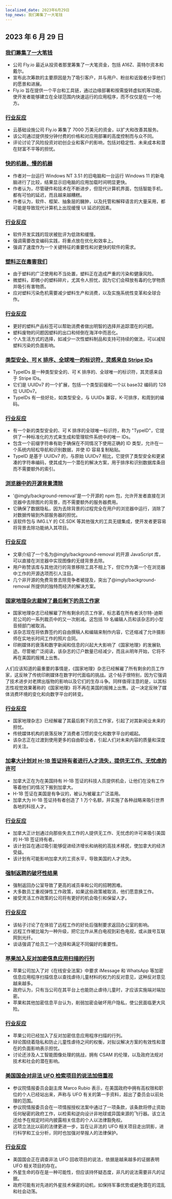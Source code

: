 ```yaml
---
localized_date: 2023年6月29日
top_news: 我们筹集了一大笔钱
---
```


## 2023 年 6 月 29 日

### [我们筹集了一大笔钱](https://fly.io/blog/we-raised-a-bunch-of-money/)

- 公司 Fly.io 最近从投资者那里筹集了一大笔资金，包括 A16Z、英特尔资本和戴尔。
- 宣布此次筹款的主要原因是为了吸引客户，并与用户、粉丝和诋毁者分享他们的愿景和进展。
- Fly.io 旨在提供一个平台和工具链，通过边缘部署和按需旋转虚拟机等功能，使开发者能够建立在全球范围内快速运行的应用程序，而不仅仅是在一个地方。

### [行业反应](http://news.ycombinator.com/item?id=36506865)

- 云基础设施公司 Fly.io 筹集了 7000 万美元的资金，以扩大和改善其服务。
- 该公司通过提供按分钟付费的价格和对应用部署的高度控制而与众不同。
- 评论讨论了风险投资对初创企业和客户的影响，包括对稳定性、未来成本和潜在财富不平等的担忧。

### [快的机器，慢的机器](https://jmmv.dev/2023/06/fast-machines-slow-machines.html)

- 作者对一台运行 Windows NT 3.51 的旧电脑和一台运行 Windows 11 的新电脑进行了比较，结果显示旧电脑的应用加载时间明显更快。
- 作者认为，尽管硬件和技术在不断进步，但现代计算机界面，包括智能手机，都有可怕的延迟，而且越来越糟糕。
- 作者认为，软件、框架、抽象层的臃肿，以及托管和解释语言的大量采用，都可能是导致现代计算机上出现缓慢 UI 延迟的因素。

### [行业反应](http://news.ycombinator.com/item?id=36503983)

- 软件开发实践的现状被批评为低效和缓慢。
- 强调需要改变编码实践，将重点放在优化和效率上。
- 强调了速度作为一个关键特征的重要性和对更快的软件的需求。

### [塑料正在毒害我们](https://www.newyorker.com/magazine/2023/07/03/book-reviews-plastic-waste)

- 由于塑料的广泛使用和不当处置，塑料正在造成严重的污染和健康风险。
- 微塑料，即微小的塑料碎片，尤其令人担忧，因为它们会释放有毒的化学物质并吸引有害物质。
- 应对塑料污染危机需要减少塑料生产和消费，以及实施系统性变革和全球合作。

### [行业反应](http://news.ycombinator.com/item?id=36502366)

- 更好的塑料产品标签可以帮助消费者做出明智的选择并追踪潜在的问题。
- 塑料废物的问题因塑料的出口和倾倒在海洋中而恶化。
- 个人生活方式的选择，如减少一次性塑料制品和支持可持续的做法，可以减轻塑料污染的负面影响。

### [类型安全、可 K 排序、全球唯一的标识符，灵感来自 Stripe IDs](https://github.com/jetpack-io/typeid)

- TypeIDs 是一种类型安全的、可 K 排序的、全球唯一的标识符，其灵感来自于 Stripe IDs。
- 它们是 UUIDv7 的一个扩展，包括一个类型前缀和一个以 base32 编码的 128 位 UUIDv7。
- TypeIDs 有一些好处，如类型安全，与 UUIDs 兼容，K-可排序，和周到的编码。

### [行业反应](http://news.ycombinator.com/item?id=36508811)

- 有一个新的类型安全的、可 K 排序的全球唯一标识符，称为 "TypeID"，它提供了一种标准化的方式来生成和管理软件系统中的唯一 IDs。
- 包含一个前缀字符串有助于确保在不同情况下使用正确的 ID 类型，允许在一个系统内轻松导航和识别数据，并使 ID 容易复制粘贴。
- TypeID 是基于 UUIDv7 的，与原始 UUIDv7 相比，它提供了类型安全和更紧凑的字符串编码，使其成为一个潜在的解决方案，用于排序和识别数据库条目而不需要额外的索引。

### [浏览器中的开源背景清除](https://github.com/imgly/background-removal-js)

- '@imgly/background-removal'是一个开源的 npm 包，允许开发者直接在浏览器中去除图片的背景，而不需要额外的服务器费用。
- 它确保了数据隐私，因为去除背景的过程完全在用户的浏览器中运行，消除了对数据传输到外部服务器的担忧。
- 该软件包与 IMG.LY 的 CE.SDK 等其他强大的工具无缝集成，使开发者更容易将背景去除功能纳入其项目。

### [行业反应](http://news.ycombinator.com/item?id=36505859)

- 文章介绍了一个名为@imgly/background-removal 的开源 JavaScript 库，可以直接在浏览器中实现图像的无缝背景去除。
- 用户称赞该库与其他流行的背景移除工具不相上下，但它作为第一个在浏览器中工作的开源选项而引人注目。
- 几个非开源的免费背景去除竞争者被提及，突出了@imgly/background-removal 所提供的独特而经济的解决方案。

### [国家地理杂志裁掉了最后剩下的员工作家](https://www.washingtonpost.com/media/2023/06/28/national-geographic-staff-writers-laid-off/)

- 国家地理杂志已经解雇了所有剩余的员工作家，标志着在所有者沃尔特-迪斯尼公司的一系列裁员中的又一次削减。这包括 19 名编辑人员和该杂志的小型音频部门被取消。
- 该杂志现在将依靠签约的自由撰稿人和编辑来制作内容，它还缩减了允许摄影师在实地长时间工作的照片合同。
- 印刷媒体的衰落和数字新闻和信息的兴起大大影响了《国家地理》的发展轨迹。尽管被广泛阅读，该杂志的订户数量已经减少，而且从明年开始，它将不再在美国的报摊上出售。

人们应该知道的最重要的事情是，《国家地理》杂志已经解雇了所有剩余的员工作家，这反映了传统印刷媒体在数字时代面临的挑战。这个帖子很特别，因为它强调了技术进步对老牌出版物的影响以及它们的生存斗争。同样值得注意的是，以其标志性视觉效果著称的《国家地理》将不再在美国的报摊上出售。这一决定反映了媒体消费环境的变化和向数字平台的转变。

### [行业反应](http://news.ycombinator.com/item?id=36513881)

- 国家地理杂志》已经解雇了其最后剩下的员工作家，引起了对其新闻业未来的担忧。
- 传统媒体机构的衰落反映了消费者习惯的变化和数字平台的崛起。
- 该杂志正在过渡到使用更多的自由职业者，引起人们对未来内容的质量和深度的关注。

### [加拿大计划对 H-1B 签证持有者进行人才流失，提供无工作、无忧虑的许可](https://www.theregister.com/2023/06/28/canada_tech_talent_h1b_plan/)

- 加拿大正在为在美国持有 H-1B 签证的科技人员提供机会，让他们在没有工作等着他们的情况下搬到加拿大。
- H-1B 签证在美国是有争议的，被认为被雇主广泛滥用。
- 加拿大为 H-1B 签证持有者创造了 1 万个名额，并实施了各种战略来吸引世界各地的科技人才。

### [行业反应](http://news.ycombinator.com/item?id=36505152)

- 加拿大正计划通过向那些失去工作的人提供无工作、无忧虑的许可来吸引美国的 H-1B 签证持有者。
- 该计划旨在通过吸引能够促进经济增长和纳税的高技术移民，使加拿大的经济受益。
- 该计划有可能影响加拿大的工资水平，导致美国的人才流失。

### [强制返聘的破坏性结果](https://www.entrepreneur.com/growing-a-business/the-damaging-results-of-the-mandated-return-to-office-is/454043)

- 强制返回办公室导致了更高的减员率和公司的招聘困难。
- 大多数员工重视弹性工作政策，如果这些政策被取消，他们愿意换工作。
- 接受灵活工作政策的公司将有更好的机会吸引和保留人才。

### [行业反应](http://news.ycombinator.com/item?id=36500448)

- 该帖子讨论了在体验了远程工作的好处后强制要求返回办公室的影响。
- 远程工作被比喻为一种升级，把它比作从黑白电视到彩色电视，或从拨号互联网到光纤。
- 谈话强调了给员工一个选择和满足不同偏好的重要性。

### [苹果加入反对加密信息应用扫描的行列](https://www.bbc.com/news/technology-66028773)

- 苹果公司加入了对《在线安全法案》中要求 iMessage 和 WhatsApp 等加密信息应用程序扫描信息以查找虐待儿童材料的权力的反对意见，这种反对意见越来越多。
- 政府认为，只有当公司在其平台上也能防止虐待儿童时，才应该实施端对端加密。
- 苹果和其他加密信息平台认为，削弱加密会破坏用户隐私，使公民面临更大风险。

### [行业反应](http://news.ycombinator.com/item?id=36500935)

- 苹果公司已经加入了反对加密信息应用程序扫描的行列。
- 辩论围绕着隐私和防止儿童性虐待之间的权衡，对拟议解决方案的有效性和潜在的负面影响表示担忧。
- 讨论还涉及人工智能图像处理的挑战，拥有 CSAM 的伦理，以及政府法规对技术和社会的潜在影响。

### [美国国会对非法 UFO 检索项目的说法加倍重视](https://thehill.com/opinion/technology/4067865-congress-doubles-down-on-explosive-claims-of-illegal-ufo-retrieval-programs/)

- 参议院情报委员会副主席 Marco Rubio 表示，在美国政府中拥有高权限和职位的个人已经站出来，声称与 UFO 有关的第一手资料，超出了委员会以前处理的范围。
- 参议院情报委员会在一项情报授权法案中通过了一项条款，该条款将停止资助任何秘密的政府工作，以检索和逆向设计非地球或异国来源的飞行器。该立法还给予在规定时间内披露相关信息的个人以法律豁免权。
- 这项立法比以前的法律更进一步，旨在让非法的 UFO 相关项目走出阴影，进行科学和工业分析，同时也加强对举报人的法律保护。

### [行业反应](http://news.ycombinator.com/item?id=36505876)

- 美国国会正在调查非法 UFO 回收项目的说法，依据是越来越多的证据表明 UFO 相关项目的存在。
- 外星生命的存在是一种可能性，但应该持怀疑态度，非凡的说法需要非凡的证据。
- 政府可能有对先进的外星技术保密的动机，如保持军事优势或避免潜在的混乱和社会动荡。
